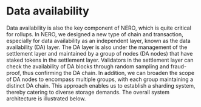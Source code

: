 
# Data availability

Data availability is also the key component of NERO, which is quite critical for rollups. In NERO, we designed a new type of chain and transaction, especially for data availability as an independent layer, known as the data availability (DA) layer. The DA layer is also under the management of the settlement layer and maintained by a group of nodes (DA nodes) that have staked tokens in the settlement layer. Validators in the settlement layer can check the availability of DA blocks through random sampling and fraud-proof, thus confirming the DA chain.
In addition, we can broaden the scope of DA nodes to encompass multiple groups, with each group maintaining a distinct DA chain. This approach enables us to establish a sharding system, thereby catering to diverse storage demands. The overall system architecture is illustrated below.

<PageFeedback path="/en/core-concepts/data-availability/overview" />
